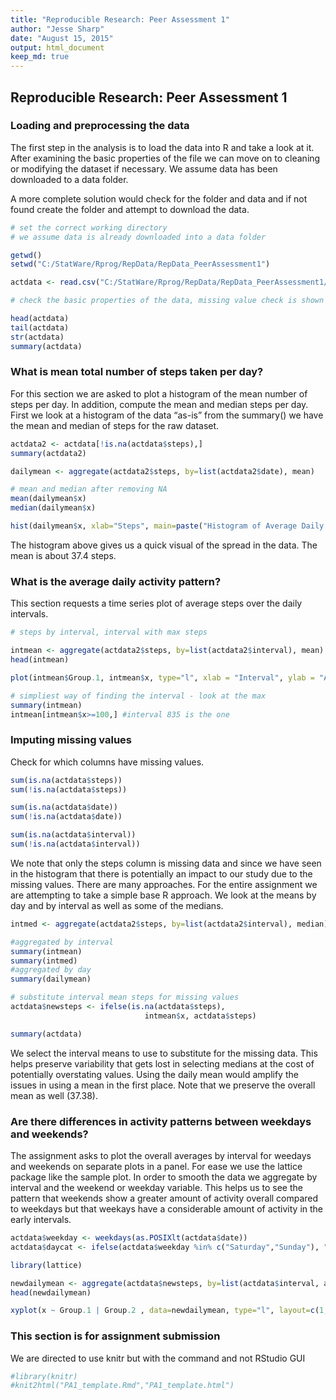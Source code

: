 ```yaml
---
title: "Reproducible Research: Peer Assessment 1"
author: "Jesse Sharp"
date: "August 15, 2015"
output: html_document
keep_md: true
---
```


## Reproducible Research: Peer Assessment 1
### Loading and preprocessing the data

The first step in the analysis is to load the data into R and take a look at it.
After examining the basic properties of the file we can move on to cleaning or
modifying the dataset if necessary. We assume data has been downloaded to a
data folder.

A more complete solution would check for the folder and data and if not found
create the folder and attempt to download the data.

```r
# set the correct working directory
# we assume data is already downloaded into a data folder

getwd()
setwd("C:/StatWare/Rprog/RepData/RepData_PeerAssessment1")

actdata <- read.csv("C:/StatWare/Rprog/RepData/RepData_PeerAssessment1/data/activity.csv")

# check the basic properties of the data, missing value check is shown below

head(actdata)
tail(actdata)
str(actdata)
summary(actdata)

```

### What is mean total number of steps taken per day?

For this section we are asked to plot a histogram of the mean number of steps
per day. In addition, compute the mean and median steps per day. First we 
look at a histogram of the data "as-is" from the summary() we have the mean
and median of steps for the raw dataset.

```r
actdata2 <- actdata[!is.na(actdata$steps),]
summary(actdata2)

dailymean <- aggregate(actdata2$steps, by=list(actdata2$date), mean)

# mean and median after removing NA
mean(dailymean$x)
median(dailymean$x)
```

```r
hist(dailymean$x, xlab="Steps", main=paste("Histogram of Average Daily Steps"))
```

The histogram above gives us a quick visual of the spread in the data. The mean is about 37.4 steps.

 
### What is the average daily activity pattern?

This section requests a time series plot of average steps over the daily intervals.

```r
# steps by interval, interval with max steps

intmean <- aggregate(actdata2$steps, by=list(actdata2$interval), mean)
head(intmean)

plot(intmean$Group.1, intmean$x, type="l", xlab = "Interval", ylab = "Average Steps", col="blue", main="Ave Steps by Interval")

# simpliest way of finding the interval - look at the max
summary(intmean)
intmean[intmean$x>=100,] #interval 835 is the one
```

### Imputing missing values

Check for which columns have missing values.

```r
sum(is.na(actdata$steps))
sum(!is.na(actdata$steps))

sum(is.na(actdata$date))
sum(!is.na(actdata$date))

sum(is.na(actdata$interval))
sum(!is.na(actdata$interval))
```

We note that only the steps column is missing data and since we have seen in the histogram that
there is potentially an impact to our study due to the missing values. There are many approaches.
For the entire assignment we are attempting to take a simple base R approach. We look at the means
by day and by interval as well as some of the medians.

```r
intmed <- aggregate(actdata2$steps, by=list(actdata2$interval), median)

#aggregated by interval
summary(intmean)
summary(intmed)
#aggregated by day
summary(dailymean)

# substitute interval mean steps for missing values
actdata$newsteps <- ifelse(is.na(actdata$steps),
                              intmean$x, actdata$steps)

summary(actdata)
```

We select the interval means to use to substitute for the missing data. This helps preserve 
variability that gets lost in selecting medians at the cost of potentially overstating values. 
Using the daily mean would amplify the issues in using a mean in the first place. Note that
we preserve the overall mean as well (37.38).

### Are there differences in activity patterns between weekdays and weekends?

The assignment asks to plot the overall averages by interval for weedays and weekends on separate plots in
a panel. For ease we use the lattice package like the sample plot. In order to smooth the data we aggregate
by interval and the weekend or weekday variable. This helps us to see the pattern that weekends show a
greater amount of activity overall compared to weekdays but that weekays have a considerable amount of
activity in the early intervals.


```r

actdata$weekday <- weekdays(as.POSIXlt(actdata$date))
actdata$daycat <- ifelse(actdata$weekday %in% c("Saturday","Sunday"), "Weekend", "Weekday")

library(lattice)

newdailymean <- aggregate(actdata$newsteps, by=list(actdata$interval, actdata$daycat), mean)
head(newdailymean)

xyplot(x ~ Group.1 | Group.2 , data=newdailymean, type="l", layout=c(1,2), xlab="Interval", ylab="Steps", main=paste("Average Steps by Interval for Weekdays and Weekends"))

```

### This section is for assignment submission

We are directed to use knitr but with the command and not RStudio GUI
```r
#library(knitr)
#knit2html("PA1_template.Rmd","PA1_template.html")
```

